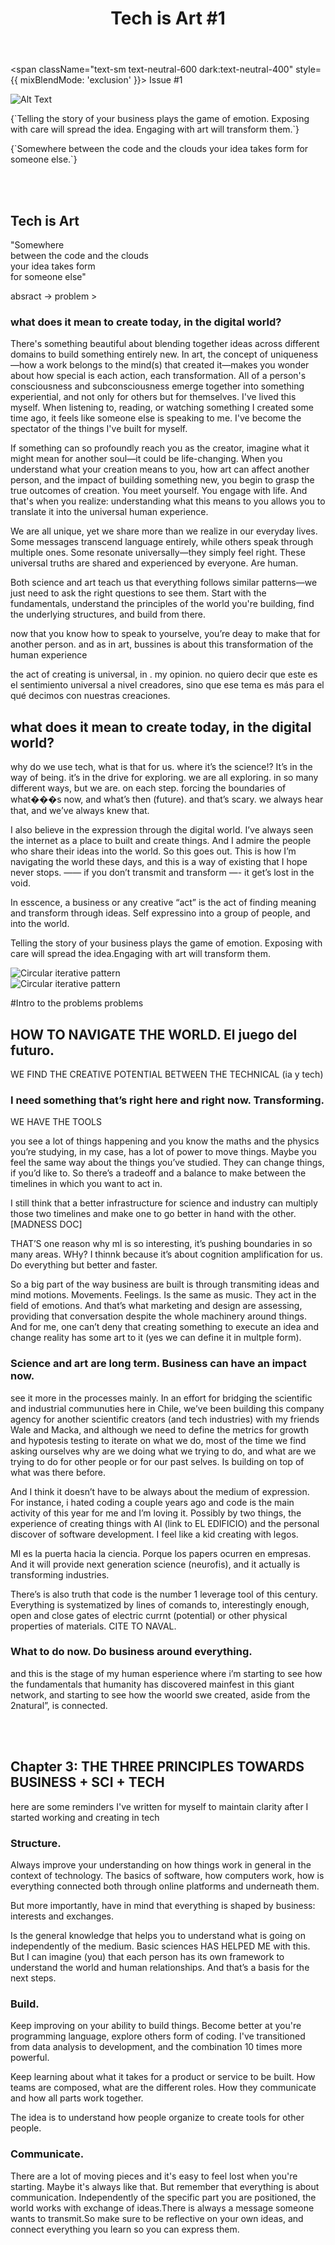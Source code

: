 ---
title: 'Tech is Art #1'
publishedAt: '2024-12-11'
summary: 'Reflexiones sobre un cortometraje generado con IA, creado en dos días para un concurso. La historia nace de dos textos escritos hace dos años que cobraron nueva vida a través de la tecnología.'
---

<span className="text-sm text-neutral-600 dark:text-neutral-400" style={{ mixBlendMode: 'exclusion' }}>
  Issue #1
</span>

<div className="full-bleed relative">
  <img
    src="/images/techisart/clouds.png"
    alt="Alt Text"
    style={{ 
      width: '98%',
      height: 'auto',
      objectFit: 'contain',
      filter: 'brightness(0.96)',
      borderRadius: '20px'
    }}
  />
  <p className="hidden !text-white !text-lg !text-center !absolute !top-1/2 !left-1/2 !transform !-translate-x-1/2 !-translate-y-1/2 !w-full !leading-none !whitespace-pre-line !z-10">
    {`Telling the story of your business plays the game of emotion.
    Exposing with care will spread the idea.
    Engaging with art will transform them.`}
  </p>
  <p className="leading-loose tracking-tighter !text-white !text-lg !text-center !absolute !top-1/2 !left-1/2 !transform !-translate-x-1/2 !-translate-y-1/2 !w-full !whitespace-pre-line !z-10">
    {`Somewhere
    between the code and the clouds
    your idea takes form
    for someone else.`}
  </p>
</div>

<br />
<br />

## Tech is Art
<p className="hidden text-center text-sm text-neutral-600 !dark:text-orange-600">
"Somewhere <br />
between the code and the clouds <br />
your idea takes form <br />
for someone else"
</p>

absract -> problem >

### what does it mean to create today, in the digital world?

There's something beautiful about blending together ideas across different domains to build something entirely new. In art, the concept of uniqueness—how a work belongs to the mind(s) that created it—makes you wonder about how special is each action, each transformation. All of a person's consciousness and subconsciousness emerge together into something experiential, and not only for others but for themselves. I've lived this myself. When listening to, reading, or watching something I created some time ago, it feels like someone else is speaking to me. I've become the spectator of the things I've built for myself.

If something can so profoundly reach you as the creator, imagine what it might mean for another soul—it could be life-changing. When you understand what your creation means to you, how art can affect another person, and the impact of building something new, you begin to grasp the true outcomes of creation. You meet yourself. You engage with life. And that's when you realize: understanding what this means to you allows you to translate it into the universal human experience. 

We are all unique, yet we share more than we realize in our everyday lives. Some messages transcend language entirely, while others speak through multiple ones. Some resonate universally—they simply feel right. These universal truths are shared and experienced by everyone. Are human. 

Both science and art teach us that everything follows similar patterns—we just need to ask the right questions to see them. Start with the fundamentals, understand the principles of the world you're building, find the underlying structures, and build from there.

now that you know how to speak to yourselve, you’re deay to make that for another person. and as in art, bussines is about this transformation of the human experience

the act of creating is universal, in . my opinion. no quiero decir que este es el sentimiento universal a nivel creadores, sino que ese tema es más para el qué decimos con nuestras creaciones.

## what does it mean to create today, in the digital world?

why do we use tech, what is that for us.
where it’s the science!? It’s in the way of being. it’s in the drive for exploring. we are all exploring. in so many different ways, but we are. on each step. forcing the boundaries of what���s now, and what’s then (future). and that’s scary. we always hear that, and we’ve always knew that. 

I also believe in the expression through the digital world. I’ve always seen the internet as a place to built and create things. And I admire the people who share their ideas into the world. So this goes out. This is how I’m navigating the world these days, and this is a way of existing that I hope never stops. —— if you don’t transmit and transform —- it get’s lost in the void.

In esscence, a business or any creative “act” is the act of finding meaning and transform through ideas. Self expressino into a group of people, and into the world.

<div className="border-t border-gray-200 dark:border-gray-800 my-8"></div>
<p className="!text-orange-500 dark:!text-orange-300 text-sm text-center mt-1 font-medium">
  Telling the story of your business plays the game of emotion.
  Exposing with care will spread the idea.Engaging with art will transform them.
</p>
<div className="relative">
<div className="absolute top-0 justify-center my-8 full-bleed">
  <img
    src="/images/techisart/iterate.png"
    alt="Circular iterative pattern"
    className="rotating-image"
    style={{ 
      width: '100vw',
      maxWidth: '700px',
      height: 'auto',
      objectFit: 'contain'
    }}
  />
</div>
</div>

<div className="absolute justify-center full-bleed">
  <img
    src="/images/techisart/iterate.png"
    alt="Circular iterative pattern"
    className="rotating-image"
    style={{ 
      width: '100vw',
      maxWidth: '700px',
      height: 'auto',
      objectFit: 'contain',
      marginTop: '-80vh'
    }}
  />
</div>

#Intro to the problems
problems

## HOW TO NAVIGATE THE WORLD. El juego del futuro.
WE FIND THE CREATIVE POTENTIAL BETWEEN THE TECHNICAL (ia y tech)

### I need something that’s right here and right now. Transforming.

WE HAVE THE TOOLS

you see a lot of things happening and you know the maths and the physics you’re studying, in my case, has a lot of power to move things. Maybe you feel the same way about the things you’ve studied. They can change things, if you’d like to. So there’s a tradeoff and a balance to make between the timelines in which you want to act in.

I still think that a better infrastructure for science and industry can multiply those two timelines and make one to go better in hand with the other.  [MADNESS DOC]

THAT’S one reason why ml is so interesting, it’s pushing boundaries in so many areas. WHy? I thinnk because it’s about cognition amplification for us. Do everything but better and faster.

So a big part of the way business are built is through transmiting ideas and mind motions. Movements. Feelings. Is the same as music. They act in the field of emotions. And that’s what marketing and design are assessing, providing that conversation despite the whole machinery around things. And for me, one can’t deny that creating something to execute an idea and change reality has some art to it (yes we can define it in multple form).

### Science and art are long term. Business can have an impact now.

 see it more in the processes mainly. In an effort for bridging the scientific and industrial communuties here in Chile, we’ve been building this company agency for another scientific creators (and tech industries) with my friends Wale and Macka, and although we need to define the metrics for growth and hypotesis testing to iterate on what we do, most of the time we find asking ourselves why are we doing what we trying to do, and what are we trying to do for other people or for our past selves. Is building on top of what was there before.

And I think it doesn’t have to be always about the medium of expression. For instance, i hated coding a couple years ago and code is the main activity of this year for me and I’m loving it. Possibly by two things, the experience of creating things with AI (link to EL EDIFICIO) and the personal discover of software development. I feel like a kid creating with legos.

Ml es la puerta hacia la ciencia. Porque los papers ocurren en empresas. And it will provide next generation science (neurofis), and it actually is transforming industries.

There’s is also truth that code is the number 1 leverage tool of this century. Everything is systematized by lines of comands to, interestingly enough, open and close gates of electric currnt (potential) or other physical properties of materials. CITE TO NAVAL.

### What to do now. Do business around everything.

and this is the stage of my human esperience where i’m starting to see how the fundamentals that humanity has discovered mainfest in this giant network, and starting to see how the woorld swe created, aside from the 2natural”, is connected.

<br />
<br />

## Chapter 3: THE THREE PRINCIPLES TOWARDS BUSINESS + SCI + TECH

here are some reminders I've written for myself to maintain clarity after I started working and creating in tech

### Structure.
Always improve your understanding on how things work in general in the context of technology. The basics of software, how computers work, how is everything connected both through online platforms and underneath them.

But more importantly, have in mind that everything is shaped by business: interests and exchanges.

Is the general knowledge that helps you to understand what is going on independently of the medium. Basic sciences HAS HELPED ME with this. But I can imagine (you) that each person has its own framework to understand the world and human relationships. And that’s a basis for the next steps.

### Build.
Keep improving on your ability to build things. Become better at you're programming language, explore others form of coding. I've transitioned from data analysis to development, and the combination 10 times more powerful.

Keep learning about what it takes for a product or service to be built. How teams are composed, what are the different roles. How they communicate and how all parts work together.

The idea is to understand how people organize to create tools for other people.

### Communicate.

There are a lot of moving pieces and it's easy to feel lost when you're starting. Maybe it's always like that. But remember that everything is about communication. Independently of the specific part you are positioned, the world works with exchange of ideas.There is always a message someone wants to transmit.So make sure to be reflective on your own ideas, and connect everything you learn so you can express them.









<style jsx global>
  {`
    @keyframes rotate {
      from {
        transform: rotate(0deg);
      }
      to {
        transform: rotate(-360deg);
      }
    }

    .rotating-image {
      animation: rotate 30s linear infinite;
    }

    @keyframes scroll {
      0% {
        transform: translateX(0%);
      }
      100% {
        transform: translateX(50%);
      }
    }

    .scrolling-text {
      white-space: nowrap;
      animation: scroll 20s linear infinite;
      color: orange;
      display: inline-block;
      padding-right: 2rem;
    }
  `}
</style>


